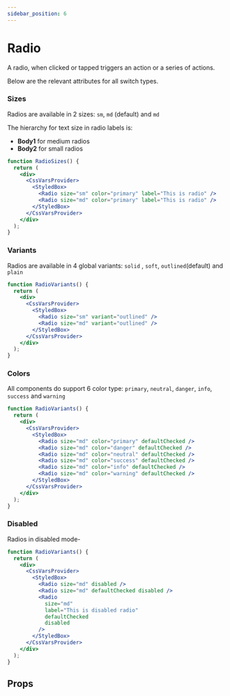 ```yaml
---
sidebar_position: 6
---
```



# Radio

A radio, when clicked or tapped triggers an action or a series of actions.

Below are the relevant attributes for all switch types.

### Sizes

Radios are available in 2 sizes: `sm`, `md` (default) and `md`

The hierarchy for text size in radio labels is:

- **Body1** for medium radios
- **Body2** for small radios

```jsx live
function RadioSizes() {
  return (
    <div>
      <CssVarsProvider>
        <StyledBox>
          <Radio size="sm" color="primary" label="This is radio" />
          <Radio size="md" color="primary" label="This is radio" />
        </StyledBox>
      </CssVarsProvider>
    </div>
  );
}
```

### Variants

Radios are available in 4 global variants: `solid` , `soft`, `outlined`(default) and `plain`

```jsx live
function RadioVariants() {
  return (
    <div>
      <CssVarsProvider>
        <StyledBox>
          <Radio size="sm" variant="outlined" />
          <Radio size="md" variant="outlined" />
        </StyledBox>
      </CssVarsProvider>
    </div>
  );
}
```

### Colors

All components do support 6 color type: `primary`, `neutral`, `danger`, `info`, `success` and `warning`

```jsx live
function RadioVariants() {
  return (
    <div>
      <CssVarsProvider>
        <StyledBox>
          <Radio size="md" color="primary" defaultChecked />
          <Radio size="md" color="danger" defaultChecked />
          <Radio size="md" color="neutral" defaultChecked />
          <Radio size="md" color="success" defaultChecked />
          <Radio size="md" color="info" defaultChecked />
          <Radio size="md" color="warning" defaultChecked />
        </StyledBox>
      </CssVarsProvider>
    </div>
  );
}
```

### Disabled

Radios in disabled mode-

```jsx live
function RadioVariants() {
  return (
    <div>
      <CssVarsProvider>
        <StyledBox>
          <Radio size="md" disabled />
          <Radio size="md" defaultChecked disabled />
          <Radio
            size="md"
            label="This is disabled radio"
            defaultChecked
            disabled
          />
        </StyledBox>
      </CssVarsProvider>
    </div>
  );
}
```

## Props

<PropsTable name="Radio" />
